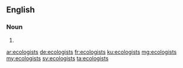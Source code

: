 ==English==

===Noun===
{{head|en|plural}}

# {{plural of|ecologist|lang=en|nocat=1}}

[[ar:ecologists]]
[[de:ecologists]]
[[fr:ecologists]]
[[ku:ecologists]]
[[mg:ecologists]]
[[my:ecologists]]
[[sv:ecologists]]
[[ta:ecologists]]